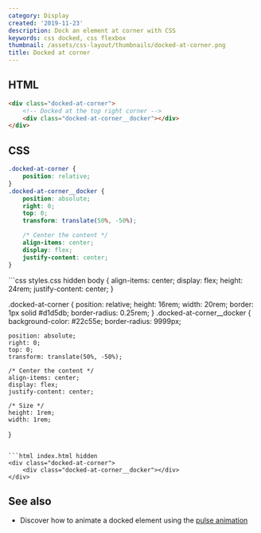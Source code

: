 ```yaml
---
category: Display
created: '2019-11-23'
description: Dock an element at corner with CSS
keywords: css docked, css flexbox
thumbnail: /assets/css-layout/thumbnails/docked-at-corner.png
title: Docked at corner
---
```


## HTML

```html index.html
<div class="docked-at-corner">
    <!-- Docked at the top right corner -->
    <div class="docked-at-corner__docker"></div>
</div>
```

## CSS

```css styles.css
.docked-at-corner {
    position: relative;
}
.docked-at-corner__docker {
    position: absolute;
    right: 0;
    top: 0;
    transform: translate(50%, -50%);

    /* Center the content */
    align-items: center;
    display: flex;
    justify-content: center;
}
```

<Playground>
```css styles.css hidden
body {
    align-items: center;
    display: flex;
    height: 24rem;
    justify-content: center;
}

.docked-at-corner {
    position: relative;
    height: 16rem;
    width: 20rem;
    border: 1px solid #d1d5db;
    border-radius: 0.25rem;
}
.docked-at-corner__docker {
    background-color: #22c55e;
    border-radius: 9999px;

    position: absolute;
    right: 0;
    top: 0;
    transform: translate(50%, -50%);

    /* Center the content */
    align-items: center;
    display: flex;
    justify-content: center;

    /* Size */
    height: 1rem;
    width: 1rem;
}
```

```html index.html hidden
<div class="docked-at-corner">
    <div class="docked-at-corner__docker"></div>
</div>
```
</Playground>

## See also

-   Discover how to animate a docked element using the [pulse animation](https://phuoc.ng/collection/css-animation/pulse-animation/)
